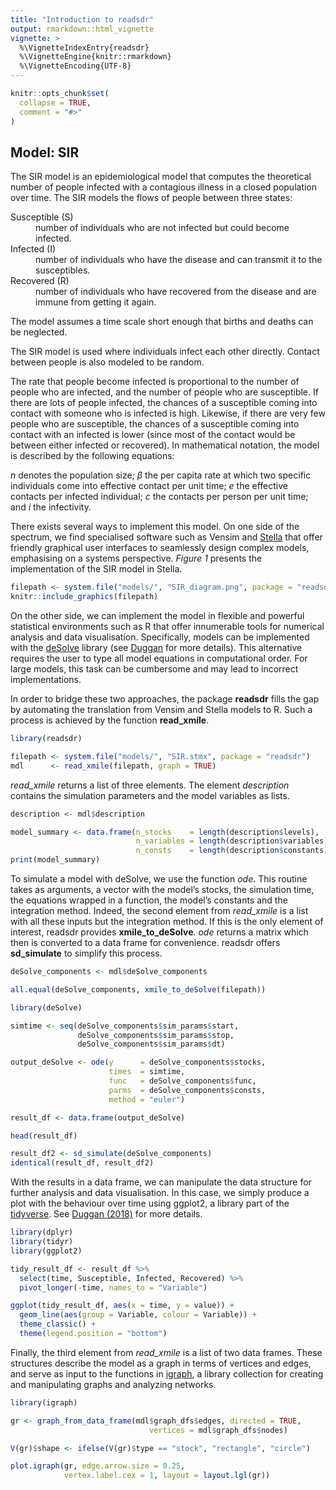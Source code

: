 ```yaml
---
title: "Introduction to readsdr"
output: rmarkdown::html_vignette
vignette: >
  %\VignetteIndexEntry{readsdr}
  %\VignetteEngine{knitr::rmarkdown}
  %\VignetteEncoding{UTF-8}
---
```


```r
knitr::opts_chunk$set(
  collapse = TRUE,
  comment = "#>"
)
```

Model: SIR
----------

The SIR model is an epidemiological model that computes the theoretical number 
of people infected with a contagious illness in a closed population over time. 
The SIR models the flows of people between three states:

Susceptible (S) 
  : number of individuals who are not infected but could become infected.
  
Infected (I) 
  : number of individuals who have the disease and can transmit it to the 
  susceptibles. 

Recovered (R) 
  : number of individuals who have recovered from the disease and are immune 
  from getting it again.
  

The model assumes a time scale short enough that births and deaths can be 
neglected.

The SIR model is used where individuals infect each other directly. Contact 
between people is also modeled to be random.

The rate that people become infected is proportional to the number of people who
are infected, and the number of people who are susceptible. If there are lots of
people infected, the chances of a susceptible coming into contact with someone 
who is infected is high. Likewise, if there are very few people who are 
susceptible, the chances of a susceptible coming into contact with an infected 
is lower (since most of the contact would be between either infected or 
recovered). In mathematical notation, the model is described by the following
equations:

\begin{equation}
  \frac{dS}{dt} = -\beta SI
\end{equation}

\begin{equation}
  \frac{dI}{dt} = \beta SI - \frac{I}{rd}
\end{equation}

\begin{equation}
  \frac{dR}{dt} = \frac{I}{rd}
\end{equation}

\begin{equation}
  \beta = \frac{e}{n}
\end{equation}

\begin{equation}
  e = c \times i
\end{equation}

$n$ denotes the population size; $\beta$ the per capita rate at which two 
specific individuals come into effective contact per unit time; $e$ the 
effective contacts per infected individual; $c$ the contacts per person per 
unit time; and $i$ the infectivity. 

There exists several ways to implement this model. On one side of the spectrum,
we find specialised software such as Vensim and
[Stella](https://www.iseesystems.com/store/products/stella-architect.aspx) 
that offer friendly graphical user interfaces to seamlessly design complex 
models, emphasising on a systems perspective. _Figure 1_ presents the 
implementation of the SIR model in Stella.


```r
filepath <- system.file("models/", "SIR_diagram.png", package = "readsdr")
knitr::include_graphics(filepath)
```



On the other side, we can implement the model in flexible and powerful 
statistical environments such as R that offer innumerable tools for numerical 
analysis and data visualisation. Specifically, models can be implemented with 
the [deSolve](https://www.jstatsoft.org/article/view/v033i09) library (see 
[Duggan](https://link.springer.com/book/10.1007/978-3-319-34043-2) for more details).
This alternative requires the user to type all model equations in computational
order. For large models, this task can be cumbersome and may lead to incorrect
implementations.

In order to bridge these two approaches, the package **readsdr** fills the gap
by automating the translation from Vensim and Stella models to R. Such a process
is achieved by the function **read_xmile**.


```r
library(readsdr)

filepath <- system.file("models/", "SIR.stmx", package = "readsdr")
mdl      <- read_xmile(filepath, graph = TRUE) 
```

_read_xmile_ returns a list of three elements. The element _description_ 
contains the simulation parameters and the model variables as lists. 

```r
description <- mdl$description

model_summary <- data.frame(n_stocks    = length(description$levels),
                            n_variables = length(description$variables),
                            n_consts    = length(description$constants))
print(model_summary)
```

To simulate a model with deSolve, we use the function _ode_. This routine
takes as arguments, a vector with the model's stocks, the simulation time,
the equations wrapped in a function, the model's constants and the integration
method. Indeed, the second element from _read_xmile_ is a list with all these
inputs but the integration method. If this is the only element of interest,
readsdr provides **xmile_to_deSolve**. _ode_ returns a matrix which then is 
converted to a data frame for convenience. readsdr offers **sd_simulate** to 
simplify this process.


```r
deSolve_components <- mdl$deSolve_components

all.equal(deSolve_components, xmile_to_deSolve(filepath))

library(deSolve)

simtime <- seq(deSolve_components$sim_params$start,
               deSolve_components$sim_params$stop,
               deSolve_components$sim_params$dt)

output_deSolve <- ode(y      = deSolve_components$stocks,
                      times  = simtime,
                      func   = deSolve_components$func,
                      parms  = deSolve_components$consts, 
                      method = "euler")

result_df <- data.frame(output_deSolve)

head(result_df)

result_df2 <- sd_simulate(deSolve_components)
identical(result_df, result_df2)
```

With the results in a data frame, we can manipulate the data structure for 
further analysis and data visualisation. In this case, we simply produce a plot
with the behaviour over time using ggplot2, a library part of the [tidyverse](https://www.tidyverse.org/).
See [Duggan (2018)](https://onlinelibrary.wiley.com/doi/abs/10.1002/sdr.1600) for
more details.

```r
library(dplyr)
library(tidyr)
library(ggplot2)

tidy_result_df <- result_df %>% 
  select(time, Susceptible, Infected, Recovered) %>%
  pivot_longer(-time, names_to = "Variable") 

ggplot(tidy_result_df, aes(x = time, y = value)) +
  geom_line(aes(group = Variable, colour = Variable)) +
  theme_classic() +
  theme(legend.position = "bottom")
```

Finally, the third element from _read_xmile_ is a list of two data frames. 
These structures describe the model as a graph in terms of vertices and edges,
and serve as input to the functions in [igraph](https://igraph.org/), a library 
collection for creating and manipulating graphs and analyzing networks.

```r
library(igraph)

gr <- graph_from_data_frame(mdl$graph_dfs$edges, directed = TRUE, 
                               vertices = mdl$graph_dfs$nodes)

V(gr)$shape <- ifelse(V(gr)$type == "stock", "rectangle", "circle")

plot.igraph(gr, edge.arrow.size = 0.25,
            vertex.label.cex = 1, layout = layout.lgl(gr))
```

